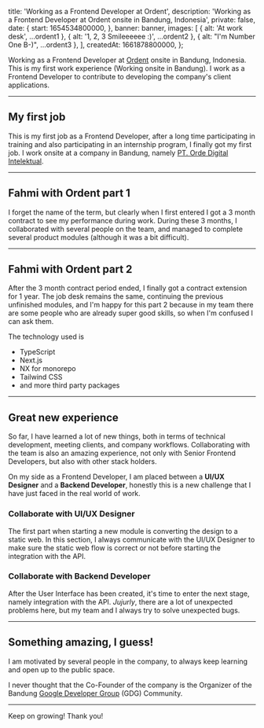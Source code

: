 

  title: 'Working as a Frontend Developer at Ordent',
  description: 'Working as a Frontend Developer at Ordent onsite in Bandung, Indonesia',
  private: false,
  date: {
    start: 1654534800000,
  },
  banner: banner,
  images: [
    { alt: 'At work desk', ...ordent1 },
    { alt: '1, 2, 3 Smileeeeee :)', ...ordent2 },
    { alt: "I'm Number One B-)", ...ordent3 },
  ],
  createdAt: 1661878800000,
};

Working as a Frontend Developer at [Ordent](https://www.ordent.co) onsite in Bandung, Indonesia. This is my first work experience (Working onsite in Bandung). I work as a Frontend Developer to contribute to developing the company's client applications.

---

## My first job

This is my first job as a Frontend Developer, after a long time participating in training and also participating in an internship program, I finally got my first job. I work onsite at a company in Bandung, namely [PT. Orde Digital Intelektual](https://www.ordent.co).

---

## Fahmi with Ordent part 1

I forget the name of the term, but clearly when I first entered I got a 3 month contract to see my performance during work. During these 3 months, I collaborated with several people on the team, and managed to complete several product modules (although it was a bit difficult).

---

## Fahmi with Ordent part 2

After the 3 month contract period ended, I finally got a contract extension for 1 year. The job desk remains the same, continuing the previous unfinished modules, and I'm happy for this part 2 because in my team there are some people who are already super good skills, so when I'm confused I can ask them.

<Alert message="I can't say what the project is because I'm afraid it's company privacy." />

The technology used is

- TypeScript
- Next.js
- NX for monorepo
- Tailwind CSS
- and more third party packages

---

## Great new experience

So far, I have learned a lot of new things, both in terms of technical development, meeting clients, and company workflows. Collaborating with the team is also an amazing experience, not only with Senior Frontend Developers, but also with other stack holders.

On my side as a Frontend Developer, I am placed between a **UI/UX Designer** and a **Backend Developer**, honestly this is a new challenge that I have just faced in the real world of work.

### Collaborate with UI/UX Designer

The first part when starting a new module is converting the design to a static web. In this section, I always communicate with the UI/UX Designer to make sure the static web flow is correct or not before starting the integration with the API.

### Collaborate with Backend Developer

After the User Interface has been created, it's time to enter the next stage, namely integration with the API. _Jujurly_, there are a lot of unexpected problems here, but my team and I always try to solve unexpected bugs.

---

## Something amazing, I guess!

I am motivated by several people in the company, to always keep learning and open up to the public space.

I never thought that the Co-Founder of the company is the Organizer of the Bandung [Google Developer Group](https://gdg.community.dev/gdg-bandung) (GDG) Community.

---

Keep on growing! Thank you!
